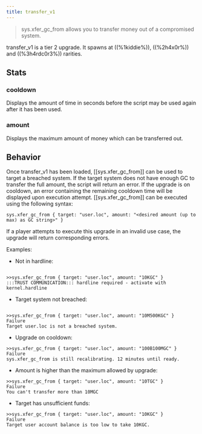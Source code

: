 ```yaml
---
title: transfer_v1
---
```


> sys.xfer_gc_from allows you to transfer money out of a compromised system.

transfer_v1 is a tier 2 upgrade. It spawns at ((%1kiddie%)), ((%2h4x0r%)) and ((%3h4rdc0r3%)) rarities.

## Stats

### cooldown

Displays the amount of time in seconds before the script may be used again after it has been used.

### amount

Displays the maximum amount of money which can be transferred out.

## Behavior

Once transfer_v1 has been loaded, [[sys.xfer_gc_from]] can be used to target a breached system.
If the target system does not have enough GC to transfer the full amount, the script will return an error.
If the upgrade is on cooldown, an error containing the remaining cooldown time will be displayed upon execution attempt.
[[sys.xfer_gc_from]] can be executed using the following syntax:

```
sys.xfer_gc_from { target: "user.loc", amount: "<desired amount (up to max) as GC string>" }
```

If a player attempts to execute this upgrade in an invalid use case, the upgrade will return corresponding errors.

Examples:

- Not in hardline:

```

>>sys.xfer_gc_from { target: "user.loc", amount: "10KGC" }
:::TRUST COMMUNICATION::: hardline required - activate with kernel.hardline

```

- Target system not breached:

```

>>sys.xfer_gc_from { target: "user.loc", amount: "10M500KGC" }
Failure
Target user.loc is not a breached system.

```

- Upgrade on cooldown:

```
>>sys.xfer_gc_from { target: "user.loc", amount: "100B100MGC" }
Failure
sys.xfer_gc_from is still recalibrating. 12 minutes until ready.
```

- Amount is higher than the maximum allowed by upgrade:

```
>>sys.xfer_gc_from { target: "user.loc", amount: "10TGC" }
Failure
You can't transfer more than 10MGC
```

- Target has unsufficient funds:

```
>>sys.xfer_gc_from { target: "user.loc", amount: "10KGC" }
Failure
Target user account balance is too low to take 10KGC.
```
